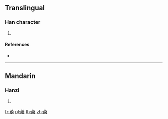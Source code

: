 {{character info/new}}
==Translingual==

===Han character===
{{Han char|rn=140|rad=艸|as=14|sn=20|four=44634|canj=TBUK}}

# {{defn|Han|sort=艸14}}

====References====
* {{Han ref|kx=1063.360|dkj=32236|dj=1528.230|hdz=53312.080|uh=85C8|ud=34248|bh=F0B1|bd=61617}}

----

==Mandarin==

===Hanzi===
{{cmn-hanzi|pin=[[jí]] ([[ji2]]), [[kuī]] ([[kui1]])|wg=chi<sup>2</sup>, k'uei<sup>1</sup>}}

# {{defn|lang=cmn|sort=艸14}}

[[fr:藈]]
[[pl:藈]]
[[th:藈]]
[[zh:藈]]
